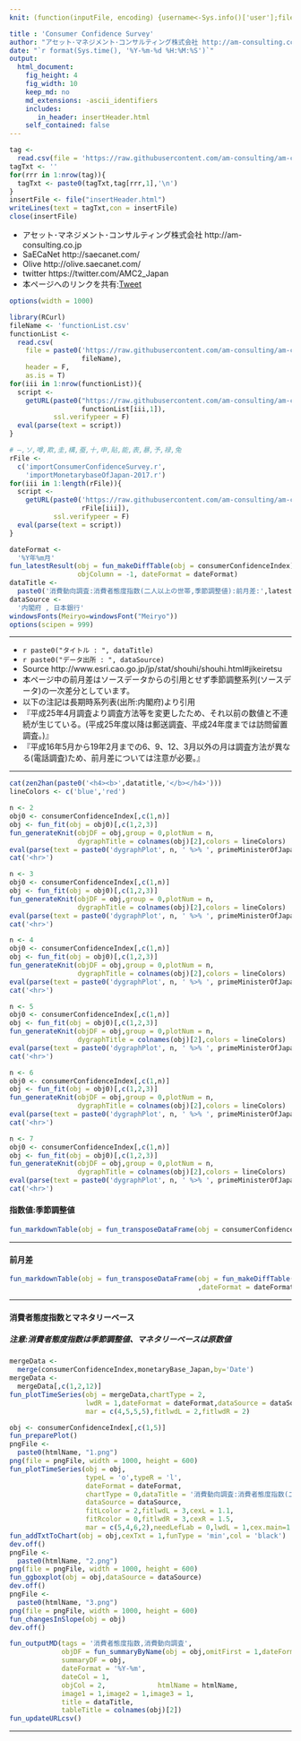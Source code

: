 ```yaml
---
knit: (function(inputFile, encoding) {username<-Sys.info()['user'];fileName<-'defaultPath.csv';pathToFile <-paste0('C:/Users/', username,'/Desktop/pathToCSV/');setwd(pathToFile);buf0<-read.csv(fileName,header = F,skip = 0,stringsAsFactor = F,check.names = F,fileEncoding = 'utf-8');timeStamp<-format(Sys.time(),'%Y%m%d%H%M%S');htmlName<-'consumerConfidenceSurvey';rmarkdown::render(inputFile, encoding = encoding, output_file = paste0('C:/Users/',username,buf0[2,1],'charts/','am-consulting.co.jp-',htmlName,'.html')) })

title : 'Consumer Confidence Survey'
author: "アセット･マネジメント･コンサルティング株式会社 http://am-consulting.co.jp"
date: "`r format(Sys.time(), '%Y-%m-%d %H:%M:%S')`"
output: 
  html_document:
    fig_height: 4
    fig_width: 10
    keep_md: no
    md_extensions: -ascii_identifiers 
    includes:
       in_header: insertHeader.html
    self_contained: false
---
```


```r
tag <-
  read.csv(file = 'https://raw.githubusercontent.com/am-consulting/am-consulting.github.io/master/components/insertHeader.csv',header = F,fileEncoding = 'UTF8')
tagTxt <- ''
for(rrr in 1:nrow(tag)){
  tagTxt <- paste0(tagTxt,tag[rrr,1],'\n')
}
insertFile <- file("insertHeader.html")
writeLines(text = tagTxt,con = insertFile)
close(insertFile)
```

<style>.main-container {max-width : 1000px;}</style>

 - アセット･マネジメント･コンサルティング株式会社 http://am-consulting.co.jp
 - SaECaNet http://saecanet.com/
 - Olive http://olive.saecanet.com/
 - twitter https://twitter.com/AMC2_Japan
 - 本ページへのリンクを共有:<a href="https://twitter.com/share" class="twitter-share-button" data-via="AMC2_Japan" data-size="large">Tweet</a> <script>!function(d,s,id){var js,fjs=d.getElementsByTagName(s)[0],p=/^http:/.test(d.location)?'http':'https';if(!d.getElementById(id)){js=d.createElement(s);js.id=id;js.src=p+'://platform.twitter.com/widgets.js';fjs.parentNode.insertBefore(js,fjs);}}(document, 'script', 'twitter-wjs');</script>

```r
options(width = 1000)
```

```r
library(RCurl)
fileName <- 'functionList.csv'
functionList <-
  read.csv(
    file = paste0('https://raw.githubusercontent.com/am-consulting/am-consulting.github.io/master/csv/',
                  fileName),
    header = F,
    as.is = T)
for(iii in 1:nrow(functionList)){
  script <- 
    getURL(paste0("https://raw.githubusercontent.com/am-consulting/am-consulting.github.io/master/", 
                  functionList[iii,1]),
           ssl.verifypeer = F)
  eval(parse(text = script))
}
```

```r
# ―,ソ,噂,欺,圭,構,蚕,十,申,貼,能,表,暴,予,禄,兔
rFile <- 
  c('importConsumerConfidenceSurvey.r',
    'importMonetarybaseOfJapan-2017.r')
for(iii in 1:length(rFile)){
  script <- 
    getURL(paste0('https://raw.githubusercontent.com/am-consulting/am-consulting.github.io/master/',
                  rFile[iii]),
           ssl.verifypeer = F)
  eval(parse(text = script))
}
```

```r
dateFormat <- 
  '%Y年%m月'
fun_latestResult(obj = fun_makeDiffTable(obj = consumerConfidenceIndex), 
                 objColumn = -1, dateFormat = dateFormat)
dataTitle <- 
  paste0('消費動向調査:消費者態度指数(二人以上の世帯,季節調整値):前月差:',latestResult)
dataSource <- 
  '内閣府 , 日本銀行'
windowsFonts(Meiryo=windowsFont("Meiryo"))
options(scipen = 999)
```

***

- `r paste0("タイトル : ", dataTitle)`
- `r paste0("データ出所 : ", dataSource)`
- Source http://www.esri.cao.go.jp/jp/stat/shouhi/shouhi.html#jikeiretsu
- 本ページ中の前月差はソースデータからの引用とせず季節調整系列(ソースデータ)の一次差分としています。
- 以下の注記は長期時系列表(出所:内閣府)より引用
- 『平成25年4月調査より調査方法等を変更したため、それ以前の数値と不連続が生じている。(平成25年度以降は郵送調査、平成24年度までは訪問留置調査。)』
- 『平成16年5月から19年2月までの6、9、12、3月以外の月は調査方法が異なる(電話調査)ため、前月差については注意が必要。』	

***

```r
cat(zen2han(paste0('<h4><b>',datatitle,'</b></h4>')))
lineColors <- c('blue','red')
```

```r
n <- 2
obj0 <- consumerConfidenceIndex[,c(1,n)]
obj <- fun_fit(obj = obj0)[,c(1,2,3)]
fun_generateKnit(objDF = obj,group = 0,plotNum = n,
                 dygraphTitle = colnames(obj)[2],colors = lineColors)
eval(parse(text = paste0('dygraphPlot', n, ' %>% ', primeMinisterOfJapan_dygraph)))
cat('<hr>')
```

```r
n <- 3
obj0 <- consumerConfidenceIndex[,c(1,n)]
obj <- fun_fit(obj = obj0)[,c(1,2,3)]
fun_generateKnit(objDF = obj,group = 0,plotNum = n,
                 dygraphTitle = colnames(obj)[2],colors = lineColors)
eval(parse(text = paste0('dygraphPlot', n, ' %>% ', primeMinisterOfJapan_dygraph)))
cat('<hr>')
```

```r
n <- 4
obj0 <- consumerConfidenceIndex[,c(1,n)]
obj <- fun_fit(obj = obj0)[,c(1,2,3)]
fun_generateKnit(objDF = obj,group = 0,plotNum = n,
                 dygraphTitle = colnames(obj)[2],colors = lineColors)
eval(parse(text = paste0('dygraphPlot', n, ' %>% ', primeMinisterOfJapan_dygraph)))
cat('<hr>')
```

```r
n <- 5
obj0 <- consumerConfidenceIndex[,c(1,n)]
obj <- fun_fit(obj = obj0)[,c(1,2,3)]
fun_generateKnit(objDF = obj,group = 0,plotNum = n,
                 dygraphTitle = colnames(obj)[2],colors = lineColors)
eval(parse(text = paste0('dygraphPlot', n, ' %>% ', primeMinisterOfJapan_dygraph)))
cat('<hr>')
```

```r
n <- 6
obj0 <- consumerConfidenceIndex[,c(1,n)]
obj <- fun_fit(obj = obj0)[,c(1,2,3)]
fun_generateKnit(objDF = obj,group = 0,plotNum = n,
                 dygraphTitle = colnames(obj)[2],colors = lineColors)
eval(parse(text = paste0('dygraphPlot', n, ' %>% ', primeMinisterOfJapan_dygraph)))
cat('<hr>')
```

```r
n <- 7
obj0 <- consumerConfidenceIndex[,c(1,n)]
obj <- fun_fit(obj = obj0)[,c(1,2,3)]
fun_generateKnit(objDF = obj,group = 0,plotNum = n,
                 dygraphTitle = colnames(obj)[2],colors = lineColors)
eval(parse(text = paste0('dygraphPlot', n, ' %>% ', primeMinisterOfJapan_dygraph)))
cat('<hr>')
```

#### 指数値:季節調整値

```r
fun_markdownTable(obj = fun_transposeDataFrame(obj = consumerConfidenceIndex,dateFormat = dateFormat))
```

***
#### 前月差

```r
fun_markdownTable(obj = fun_transposeDataFrame(obj = fun_makeDiffTable(obj = consumerConfidenceIndex)
                                               ,dateFormat = dateFormat))
```

***
#### <b>消費者態度指数とマネタリーベース</b>
##### 注意:消費者態度指数は季節調整値、マネタリーベースは原数値

```r
mergeData <-
  merge(consumerConfidenceIndex,monetaryBase_Japan,by='Date')
mergeData <-
  mergeData[,c(1,2,12)]
fun_plotTimeSeries(obj = mergeData,chartType = 2,
                   lwdR = 1,dateFormat = dateFormat,dataSource = dataSource,
                   mar = c(4,5,5,5),fitlwdL = 2,fitlwdR = 2)
```

```r
obj <- consumerConfidenceIndex[,c(1,5)]
fun_preparePlot()
pngFile <-
  paste0(htmlName, "1.png")
png(file = pngFile, width = 1000, height = 600)
fun_plotTimeSeries(obj = obj,
                   typeL = 'o',typeR = 'l',
                   dateFormat = dateFormat,
                   chartType = 0,dataTitle = '消費動向調査:消費者態度指数(二人以上の世帯,季節調整値)',
                   dataSource = dataSource,
                   fitLcolor = 2,fitlwdL = 3,cexL = 1.1,
                   fitRcolor = 0,fitlwdR = 3,cexR = 1.5,
                   mar = c(5,4,6,2),needLefLab = 0,lwdL = 1,cex.main=1.1)
fun_addTxtToChart(obj = obj,cexTxt = 1,funType = 'min',col = 'black')
dev.off()
pngFile <-
  paste0(htmlName, "2.png")
png(file = pngFile, width = 1000, height = 600)
fun_ggboxplot(obj = obj,dataSource = dataSource)
dev.off()
pngFile <-
  paste0(htmlName, "3.png")
png(file = pngFile, width = 1000, height = 600)
fun_changesInSlope(obj = obj)
dev.off()
```

```r
fun_outputMD(tags = '消費者態度指数,消費動向調査',
             objDF = fun_summaryByName(obj = obj,omitFirst = 1,dateFormat = dateFormat),
             summaryDF = obj,
             dateFormat = '%Y-%m',
             dateCol = 1,
             objCol = 2,             htmlName = htmlName,
             image1 = 1,image2 = 1,image3 = 1,
             title = dataTitle,
             tableTitle = colnames(obj)[2])
fun_updateURLcsv()
```

***
<script>MakeNegative();</script>
<script>
  (function(i,s,o,g,r,a,m){i['GoogleAnalyticsObject']=r;i[r]=i[r]||function(){
  (i[r].q=i[r].q||[]).push(arguments)},i[r].l=1*new Date();a=s.createElement(o),
  m=s.getElementsByTagName(o)[0];a.async=1;a.src=g;m.parentNode.insertBefore(a,m)
  })(window,document,'script','https://www.google-analytics.com/analytics.js','ga');

  ga('create', 'UA-3077339-5', 'auto');
  ga('send', 'pageview');

</script>
